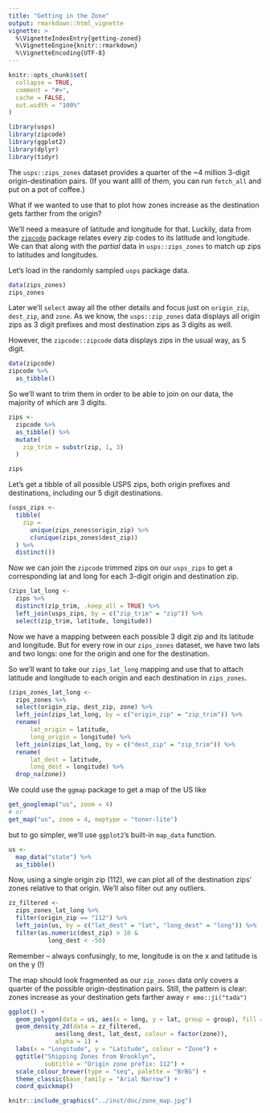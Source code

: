 ```yaml
---
title: "Getting in the Zone"
output: rmarkdown::html_vignette
vignette: >
  %\VignetteIndexEntry{getting-zoned}
  %\VignetteEngine{knitr::rmarkdown}
  %\VignetteEncoding{UTF-8}
---
```


```r
knitr::opts_chunk$set(
  collapse = TRUE,
  comment = "#>",
  cache = FALSE,
  out.width = "100%"
)
```

```r
library(usps)
library(zipcode)
library(ggplot2)
library(dplyr)
library(tidyr)
```

The `usps::zips_zones` dataset provides a quarter of the ~4 million 3-digit origin-destination pairs. (If you want allll of them, you can run `fetch_all` and put on a pot of coffee.) 

What if we wanted to use that to plot how zones increase as the destination gets farther from the origin?

We'll need a measure of latitude and longitude for that. Luckily, data from the [`zipcode`](https://github.com/cran/zipcode) package relates every zip codes to its latitude and longitude. We can that along with  the *partial* data in `usps::zips_zones` to match up zips to latitudes and longitudes.

Let's load in the randomly sampled `usps` package data. 

```r
data(zips_zones)
zips_zones
```

Later we'll `select` away all the other details and focus just on `origin_zip`, `dest_zip`, and `zone`. As we know, the `usps::zip_zones` data displays all origin zips as 3 digit prefixes and most destination zips as 3 digits as well.

However, the `zipcode::zipcode` data displays zips in the usual way, as 5 digit. 

```r
data(zipcode)
zipcode %>% 
  as_tibble()
```


So we'll want to trim them in order to be able to join on our data, the majority of which are 3 digits.

```r
zips <- 
  zipcode %>% 
  as_tibble() %>% 
  mutate(
    zip_trim = substr(zip, 1, 3)
  )

zips
```

Let's get a tibble of all possible USPS zips, both origin prefixes and destinations, including our 5 digit destinations.

```r
(usps_zips <-
  tibble(
    zip =
      unique(zips_zones$origin_zip) %>% 
      c(unique(zips_zones$dest_zip)) 
  ) %>% 
  distinct())
```


Now we can join the `zipcode` trimmed zips on our `usps_zips` to get a corresponding lat and long for each 3-digit origin and destination zip.

```r
(zips_lat_long <- 
  zips %>% 
  distinct(zip_trim, .keep_all = TRUE) %>% 
  left_join(usps_zips, by = c("zip_trim" = "zip")) %>% 
  select(zip_trim, latitude, longitude))
```

Now we have a mapping between each possible 3 digit zip and its latitude and longitude. But for every row in our `zips_zones` dataset, we have two lats and two longs: one for the origin and one for the destination. 

So we'll want to take our `zips_lat_long` mapping and use that to attach latitude and longitude to each origin and each destination in `zips_zones`.

```r
(zips_zones_lat_long <- 
  zips_zones %>% 
  select(origin_zip, dest_zip, zone) %>% 
  left_join(zips_lat_long, by = c("origin_zip" = "zip_trim")) %>% 
  rename(
      lat_origin = latitude,
      long_origin = longitude) %>% 
  left_join(zips_lat_long, by = c("dest_zip" = "zip_trim")) %>% 
  rename(
      lat_dest = latitude,
      long_dest = longitude) %>% 
  drop_na(zone))
```


We could use the `ggmap` package to get a map of the US like

```r
get_googlemap("us", zoom = 4)
# or
get_map("us", zoom = 4, maptype = "toner-lite")
```

but to go simpler, we'll use `ggplot2`'s built-in `map_data` function.

```r
us <- 
  map_data("state") %>%
  as_tibble() 
```


Now, using a single origin zip (112), we can plot all of the destination zips' zones relative to that origin. We'll also filter out any outliers.

```r
zz_filtered <- 
  zips_zones_lat_long %>% 
  filter(origin_zip == "112") %>% 
  left_join(us, by = c("lat_dest" = "lat", "long_dest" = "long")) %>% 
  filter(as.numeric(dest_zip) > 10 &
           long_dest < -50)
```

Remember -- always confusingly, to me, longitude is on the x and latitude is on the y (!)

The map should look fragmented as our `zip_zones` data only covers a quarter of the possible origin-destination pairs. Still, the pattern is clear: zones increase as your destination gets farther away `r emo::ji("tada")`

```r
ggplot() +
  geom_polygon(data = us, aes(x = long, y = lat, group = group), fill = "white", color = "black") +
  geom_density_2d(data = zz_filtered,
             aes(long_dest, lat_dest, colour = factor(zone)),
             alpha = 1) +
  labs(x = "Longitude", y = "Latitude", colour = "Zone") +
  ggtitle("Shipping Zones from Brooklyn",
          subtitle = "Origin zone prefix: 112") +
  scale_colour_brewer(type = "seq", palette = "BrBG") +
  theme_classic(base_family = "Arial Narrow") +
  coord_quickmap()
```

```r
knitr::include_graphics("../inst/doc/zone_map.jpg")
```


<br>
